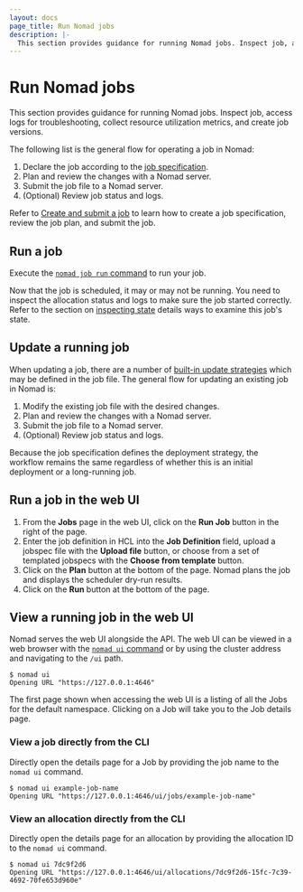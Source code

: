 ```yaml
---
layout: docs
page_title: Run Nomad jobs
description: |-
  This section provides guidance for running Nomad jobs. Inspect job, access logs for troubleshooting, collect resource utilization metrics, and create job versions.
---
```


# Run Nomad jobs

This section provides guidance for running Nomad jobs. Inspect job, access logs
for troubleshooting, collect resource utilization metrics, and create job
versions.

The following list is the general flow for operating a job in Nomad:

1. Declare the job according to the [job specification](/nomad/docs/job-specification).
1. Plan and review the changes with a Nomad server.
1. Submit the job file to a Nomad server.
1. (Optional) Review job status and logs.

Refer to [Create and submit a job](/nomad/docs/job-declare/create-job) to learn
how to create a job specification, review the job plan, and submit the job.

## Run a job

Execute the [`nomad job run` command](/nomad/commands/job/run) to run your job.

Now that the job is scheduled, it may or may not be running. You need to inspect
the allocation status and logs to make sure the job started correctly. Refer to
the section on [inspecting state](/nomad/docs/job-run/inspect)
details ways to examine this job's state.

## Update a running job

When updating a job, there are a number of [built-in update
strategies](/nomad/docs/job-declare/strategy) which may be defined in the job
file. The general flow for updating an existing job in Nomad is:

1. Modify the existing job file with the desired changes.
1. Plan and review the changes with a Nomad server.
1. Submit the job file to a Nomad server.
1. (Optional) Review job status and logs.

Because the job specification defines the deployment strategy, the workflow
remains the same regardless of whether this is an initial deployment or a
long-running job.

## Run a job in the web UI

1. From the **Jobs** page in the web UI, click on the **Run Job** button in the
right of the page. 
1. Enter the job definition in HCL into the **Job Definition** field, upload
a jobspec file with the **Upload file** button, or choose from a set of
templated jobspecs with the **Choose from template** button.
1. Click on the **Plan** button at the bottom of the page. Nomad plans the job
and displays the scheduler dry-run results.
1. Click on the **Run** button at the bottom of the page.


## View a running job in the web UI

Nomad serves the web UI alongside the API. The web UI can be viewed in a web
browser with the [`nomad ui` command](nomad/commands/ui) or by using the
cluster address and navigating to the `/ui` path. 

```shell-session
$ nomad ui
Opening URL "https://127.0.0.1:4646"
```

The first page shown when accessing the web UI is a listing of all the Jobs
for the default namespace. Clicking on a Job will take you to the Job details
page.

### View a job directly from the CLI

Directly open the details page for a Job by providing the job name to the
`nomad ui` command.

```shell-session
$ nomad ui example-job-name
Opening URL "https://127.0.0.1:4646/ui/jobs/example-job-name"
```

### View an allocation directly from the CLI

Directly open the details page for an allocation by providing the allocation ID
to the `nomad ui` command.

```shell-session
$ nomad ui 7dc9f2d6
Opening URL "https://127.0.0.1:4646/ui/allocations/7dc9f2d6-15fc-7c39-4692-70fe653d960e"
```